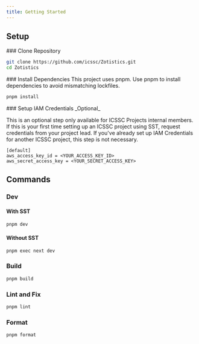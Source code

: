 ```yaml
---
title: Getting Started
---
```



## Setup

<Steps>
<Step>
### Clone Repository
 
```bash
git clone https://github.com/icssc/Zotistics.git
cd Zotistics
```
</Step>
<Step>
### Install Dependencies

<Callout type="warning">
  This project uses pnpm. Use pnpm to install dependencies to avoid mismatching
  lockfiles.
</Callout>

```bash
pnpm install
```

</Step>
<Step>
### Setup IAM Credentials _Optional_

This is an optional step only available for ICSSC Projects internal members. If this is your first time setting up an ICSSC project using SST, request credentials from your project lead. If you've already set up IAM Credentials for another ICSSC project, this step is not necessary.

```
[default]
aws_access_key_id = <YOUR_ACCESS_KEY_ID>
aws_secret_access_key = <YOUR_SECRET_ACCESS_KEY>
```

</Step>
</Steps>

## Commands

### Dev

#### With SST

```bash
pnpm dev
```

#### Without SST

```bash
pnpm exec next dev
```

### Build

```bash
pnpm build
```

### Lint and Fix

```bash
pnpm lint
```

### Format

```bash
pnpm format
```
